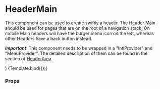 
<Meta title="Components/Header/HeaderMain" component={HeaderMain} />

# HeaderMain

This component can be used to create swiftly a header. The Header Main should be used for pages that are on the root of a navigation stack. On mobile Main headers will have the burger menu icon on the left, whereas other Headers have a back button instead.

**_Important_**: This component needs to be wrapped in a "IntlProvider" and "MenuProvider". The detailed description of them can be found in the section of [HeaderArea](/docs/components-header-headerarea--default-story).

  <MenuProvider>
    <HeaderMain {...args} title="Header Title" />
  </MenuProvider>
)

<Canvas>
  <Story name="Default" args={{ children: 'Header Title' }}>
    {Template.bind({})}
  </Story>
</Canvas>

### Props

<ArgsTable story="Default" />
